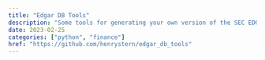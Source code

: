 ```yaml
---
title: "Edgar DB Tools"
description: "Some tools for generating your own version of the SEC EDGAR database of financial statements"
date: 2023-02-25
categories: ["python", "finance"]
href: "https://github.com/henrystern/edgar_db_tools"
---
```

